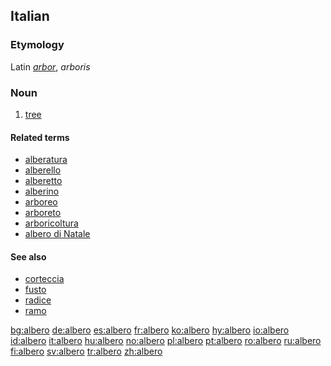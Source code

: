 ==Italian==
===Etymology===
Latin ''[[arbor]]'', ''arboris''
===Noun===
{{it-noun|alber|m|o|i}}

#[[tree]]

====Related terms====
*[[alberatura]]
*[[alberello]]
*[[alberetto]]
*[[alberino]]
*[[arboreo]]
*[[arboreto]]
*[[arboricoltura]]
*[[albero di Natale]]

====See also====
*[[corteccia]]
*[[fusto]]
*[[radice]]
*[[ramo]]

[[bg:albero]]
[[de:albero]]
[[es:albero]]
[[fr:albero]]
[[ko:albero]]
[[hy:albero]]
[[io:albero]]
[[id:albero]]
[[it:albero]]
[[hu:albero]]
[[no:albero]]
[[pl:albero]]
[[pt:albero]]
[[ro:albero]]
[[ru:albero]]
[[fi:albero]]
[[sv:albero]]
[[tr:albero]]
[[zh:albero]]